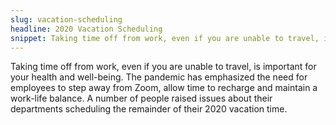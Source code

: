 ```yaml
---
slug: vacation-scheduling
headline: 2020 Vacation Scheduling
snippet: Taking time off from work, even if you are unable to travel, is important for your health and well-being. The pandemic has emphasized the need for employees to step away from Zoom, allow time to recharge and maintain a work-life balance. A number of people raised issues about their departments scheduling the remainder of their 2020 vacation time.
---
```


Taking time off from work, even if you are unable to travel, is important for your
health and well-being. The pandemic has emphasized the need for employees
to step away from Zoom, allow time to recharge and maintain a work-life
balance. A number of people raised issues about their departments scheduling
the remainder of their 2020 vacation time.
